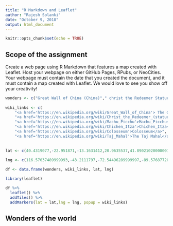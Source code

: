 ---
title: "R Markdown and Leaflet"
author: "Rajesh Solanki"
date: "October 9, 2018"
output: html_document
---

```{r setup, include=FALSE}
knitr::opts_chunk$set(echo = TRUE)
```

## Scope of the assignment

Create a web page using R Markdown that features a map created with Leaflet. 
Host your webpage on either GitHub Pages, RPubs, or NeoCities.
Your webpage must contain the date that you created the document, and it must contain a map created with Leaflet. We would love to see you show off your creativity! 

```{r}


wonders <- c("Great Wall of China (China)"," christ the Redeemer Statue (Rio de Janeiro)","Machu Picchu (Peru)","Chichen Itza (Yucatan Peninsula, Mexico)","The Roman Colosseum (Rome)","Taj Mahal (Agra, India)")
 
wiki_links <- c(
    "<a href='https://en.wikipedia.org/wiki/Great_Wall_of_China'> The Great Wall of ChiNA</a>",    
    "<a href='https://en.wikipedia.org/wiki/Christ_the_Redeemer_(statue)'>Christ_the_Redeemer</a>",
    "<a href='https://en.wikipedia.org/wiki/Machu_Picchu'>Machu_Picchu</a>",
    "<a href='https://en.wikipedia.org/wiki/Chichen_Itza'>Chichen_Itza</a>",
    "<a href='https://en.wikipedia.org/wiki/Colosseum'>Colosseum</a>",
    "<a href='https://en.wikipedia.org/wiki/Taj_Mahal'>The Taj Mahal</a>")
          
          
lat <- c(40.4319077,-22.951871,-13.1631412,20.9635537,41.89021020000001,27.1750151)
  
lng <- c(116.57037489999993,-43.2111797,-72.54496289999997,-89.57687720000001,12.492230899999981,78.04215520000002)

df <- data.frame(wonders, wiki_links, lat, lng)

library(leaflet) 

df %>% 
  leaflet() %>%
  addTiles() %>%
  addMarkers(lat = lat,lng = lng, popup = wiki_links)

```

## Wonders of the world


